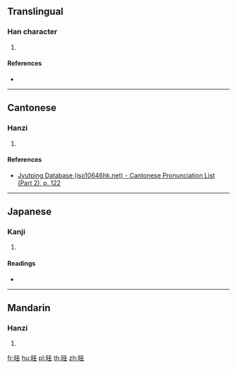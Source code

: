 ==Translingual==

===Han character===
{{Han char|rn=72|rad=日|as=06|sn=10|four=|canj=AGG|ids=⿰日圭}}

# {{defn|Han|sort=日06}}

====References====
* {{Han ref|kx=0494.270|dkj=13894|dj=0860.040|hdz=21505.040|uh=6646|ud=26182}}

----

==Cantonese==

===Hanzi===
{{yue-hanzi|jyut=[[kwai1]]|y=kwai1}}

# {{defn|lang=yue|sort=日06}}

====References====
* [http://www.iso10646hk.net/jp/document/download.jsp Jyutping Database (iso10646hk.net) - Cantonese Pronunciation List (Part 2), p. 122]

----

==Japanese==

===Kanji===
{{ja-kanji|grade=|rs=日06}}

# {{defn|lang=ja|sort=日06}}

====Readings====
* {{ja-readings|on=[[かい]] (kai)|kun=[[わかれる]] (wakareru)}}

----

==Mandarin==

===Hanzi===
{{cmn-hanzi|pin=[[kuí]] ([[kui2]])|wg=k'uei<sup>2</sup>}}

# {{defn|lang=cmn|sort=日06}}

[[fr:晆]]
[[hu:晆]]
[[pl:晆]]
[[th:晆]]
[[zh:晆]]